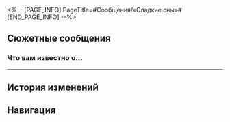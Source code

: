 <%-- [PAGE_INFO]
PageTitle=#Сообщения/«Сладкие сны»#
[END_PAGE_INFO] --%>
{{Сообщение Инфобокс
|id          = 131
|Изображение = НИП «Сладкие сны» Иконка.png
|Тип         = НИП
|Отправитель = «Сладкие сны»
|ПодписьСоо  = 
|Фракция     = Другие
}}

==Сюжетные сообщения==
===Что вам известно о...===
{{Сообщения
|условие_получения = 
|текст =
:'''«Сладкие сны»:''' Что вам известно о закрытии отеля «Грёзы»?
:'''«Сладкие сны»:''' «Отель "Грёзы", расположенный в Золотом миге, в настоящее время закрыт на ремонт». Такая памятка есть у всех гостей с пропусками в Мир грёз, и гости наверняка это прочли. Это официальное заявление от Семьи, большинство ему поверит. Однако достаточно одного-единственного гостя, который захочет узнать правду, и ему даже не придётся глубоко копать - легенда буквально запестрит несостыковками.
:'''«Сладкие сны»:''' Если вы человек от природы честный, если вы хотите докопаться до истины, попробуйте связаться с Синглер - это журналистка из «Сладких снов», она занимается расследованиями. Вместе мы сумеем вытащить на свет правду о закрытии «Грёз» - ту самую правду, которую так старательно скрывает Семья.
<!--;{Принятая миссия: Бойня}-->
}}
----

==История изменений==
{{История изменений|2.7}}

==Навигация==
{{Сообщения Навбокс}}